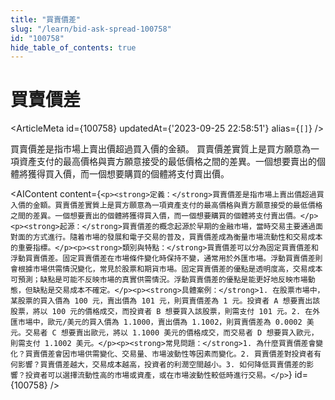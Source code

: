 ```yaml
---
title: "買賣價差"
slug: "/learn/bid-ask-spread-100758"
id: "100758"
hide_table_of_contents: true
---
```



# 買賣價差

<ArticleMeta id={100758} updatedAt={'2023-09-25 22:58:51'} alias={`[]`} />
<div className='border-solid border-b border-t-0 my-4 border-[var(--ifm-color-gray-300)]' />

買賣價差是指市場上賣出價超過買入價的金額。 買賣價差實質上是買方願意為一項資產支付的最高價格與賣方願意接受的最低價格之間的差異。一個想要賣出的個體將獲得買入價，而一個想要購買的個體將支付賣出價。

<AIContent content={`<p><strong>定義：</strong>買賣價差是指市場上賣出價超過買入價的金額。買賣價差實質上是買方願意為一項資產支付的最高價格與賣方願意接受的最低價格之間的差異。一個想要賣出的個體將獲得買入價，而一個想要購買的個體將支付賣出價。</p><p><strong>起源：</strong>買賣價差的概念起源於早期的金融市場，當時交易主要通過面對面的方式進行。隨着市場的發展和電子交易的普及，買賣價差成為衡量市場流動性和交易成本的重要指標。</p><p><strong>類別與特點：</strong>買賣價差可以分為固定買賣價差和浮動買賣價差。固定買賣價差在市場條件變化時保持不變，通常用於外匯市場。浮動買賣價差則會根據市場供需情況變化，常見於股票和期貨市場。固定買賣價差的優點是透明度高，交易成本可預測；缺點是可能不反映市場的真實供需情況。浮動買賣價差的優點是能更好地反映市場動態，但缺點是交易成本不確定。</p><p><strong>具體案例：</strong>1. 在股票市場中，某股票的買入價為 100 元，賣出價為 101 元，則買賣價差為 1 元。投資者 A 想要賣出該股票，將以 100 元的價格成交，而投資者 B 想要買入該股票，則需支付 101 元。2. 在外匯市場中，歐元/美元的買入價為 1.1000，賣出價為 1.1002，則買賣價差為 0.0002 美元。交易者 C 想要賣出歐元，將以 1.1000 美元的價格成交，而交易者 D 想要買入歐元，則需支付 1.1002 美元。</p><p><strong>常見問題：</strong>1. 為什麼買賣價差會變化？買賣價差會因市場供需變化、交易量、市場波動性等因素而變化。2. 買賣價差對投資者有何影響？買賣價差越大，交易成本越高，投資者的利潤空間越小。3. 如何降低買賣價差的影響？投資者可以選擇流動性高的市場或資產，或在市場波動性較低時進行交易。</p>`} id={100758} />
